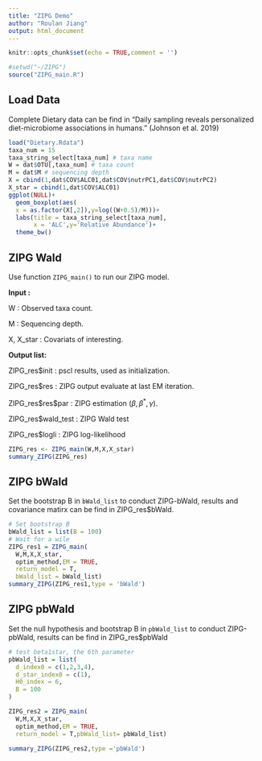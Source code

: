 ```yaml
---
title: "ZIPG Demo"
author: "Roulan Jiang"
output: html_document
---
```

```r
knitr::opts_chunk$set(echo = TRUE,comment = '')
```

```r
#setwd("~/ZIPG")
source("ZIPG_main.R")
```

## Load Data

Complete Dietary data can be find in "Daily sampling reveals personalized diet-microbiome associations in humans." (Johnson et al. 2019)

```r
load("Dietary.Rdata")
taxa_num = 15
taxa_string_select[taxa_num] # taxa name
W = dat$OTU[,taxa_num] # taxa count
M = dat$M # sequencing depth
X = cbind(1,dat$COV$ALC01,dat$COV$nutrPC1,dat$COV$nutrPC2) 
X_star = cbind(1,dat$COV$ALC01) 
ggplot(NULL)+
  geom_boxplot(aes(
  x = as.factor(X[,2]),y=log((W+0.5)/M)))+
  labs(title = taxa_string_select[taxa_num],
       x = 'ALC',y='Relative Abundance')+
  theme_bw()
```


## ZIPG Wald

Use function `ZIPG_main()` to run our ZIPG model.

**Input :**

W : Observed taxa count.

M : Sequencing depth.

X, X\_star : Covariats of interesting.

**Output list:**

ZIPG_res\$init : pscl results, used as initialization.

ZIPG_res\$res : ZIPG output evaluate at last EM iteration.

  ZIPG_res\$res\$par : ZIPG estimation $(\beta,\beta^*,\gamma)$.
  
ZIPG_res\$wald_test : ZIPG Wald test

ZIPG_res\$logli : ZIPG log-likelihood

```r
ZIPG_res <- ZIPG_main(W,M,X,X_star)
summary_ZIPG(ZIPG_res)
```


## ZIPG bWald

Set the bootstrap B in `bWald_list` to conduct ZIPG-bWald, results and covariance matirx can be find in ZIPG_res\$bWald.

```r
# Set bootstrap B
bWald_list = list(B = 100)
# Wait for a wile
ZIPG_res1 = ZIPG_main(
  W,M,X,X_star,
  optim_method,EM = TRUE,
  return_model = T,
  bWald_list = bWald_list)
summary_ZIPG(ZIPG_res1,type = 'bWald')
```

## ZIPG pbWald

Set the null hypothesis and bootstrap B in `pbWald_list` to conduct ZIPG-pbWald, results can be find in ZIPG_res\$pbWald

```r
# test beta1star, the 6th parameter
pbWald_list = list(
  d_index0 = c(1,2,3,4), 
  d_star_index0 = c(1),
  H0_index = 6,
  B = 100
)

ZIPG_res2 = ZIPG_main(
  W,M,X,X_star,
  optim_method,EM = TRUE,
  return_model = T,pbWald_list= pbWald_list)

summary_ZIPG(ZIPG_res2,type ='pbWald')
```

